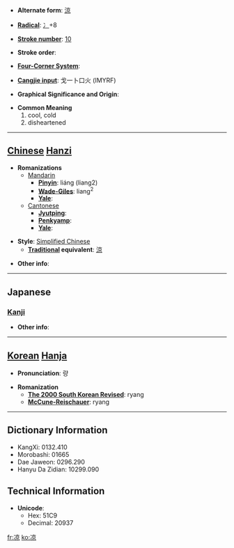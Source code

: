 * '''Alternate form''': [[涼]]

* '''[[Wiktionary:Chinese radical index| Radical]]''': [[Wiktionary:Chinese radical index 冫|冫]]+8

* '''[[Wiktionary:Chinese total strokes index|Stroke number]]''': [[Wiktionary:Chinese total strokes index 10|10]]

* '''Stroke order''': 

* '''[[Wiktionary:Chinese four corner index|Four-Corner System]]''': 

* '''[[Wiktionary:Chinese Cangjie index|Cangjie input]]''': 戈一卜口火 (IMYRF)

* '''Graphical Significance and Origin''': 

* '''Common Meaning'''
*#cool, cold
*# disheartened


----

== [[Chinese]] [[Hanzi]] ==

* '''Romanizations'''
** [[Mandarin]]
*** '''[[Pinyin]]''': liáng (liang2)
*** '''[[Wade-Giles]]''': liang<sup>2</sup>
*** '''[[Yale]]''': 
**[[Cantonese]]
***'''[[Jyutping]]''':
***'''[[Penkyamp]]''': 
***'''[[Yale]]''': 

* '''Style''': [[Simplified Chinese]] 
** '''[[Traditional Chinese|Traditional]] equivalent''': [[涼]]

* '''Other info''': 

----

==Japanese==
===[[Kanji]]===
{{kanji|on readings=[[りょう]] (ryō)
|kun readings=[[すずしい]] (suzushii)
}}

* '''Other info''':  

----

== [[Korean]] [[Hanja]] ==

* '''Pronunciation''': 량

* '''Romanization'''
** '''[[The 2000 South Korean Revised Romanization|The 2000 South Korean Revised]]''': ryang
** '''[[McCune-Reischauer]]''': ryang

----

== Dictionary Information ==

* KangXi: 0132.410
* Morobashi: 01665
* Dae Jaweon: 0296.290
* Hanyu Da Zidian: 10299.090

== Technical Information ==

* '''Unicode''':
** Hex: 51C9
** Decimal: 20937

[[fr:凉]]
[[ko:凉]]
